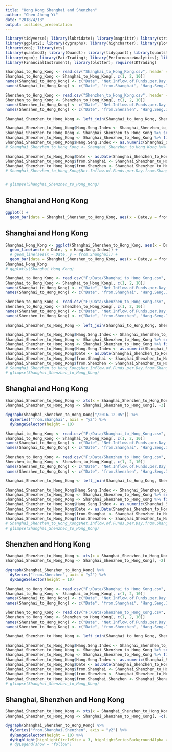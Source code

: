 ---
title: "Hong Kong Shanghai and Shenzhen"
author: "Chen Jheng-Yi"
date: "2018/4/13"
output: ioslides_presentation
---


```{r message=FALSE, warning=FALSE, include=FALSE, paged.print=FALSE}
library(tidyverse); library(lubridate); library(magrittr); library(stringr)
library(ggplot2); library(dygraphs); library(highcharter); library(plotly)
library(zoo); library(xts)
library(quantmod); library(Quandl); library(tidyquant); library(quantstrat)
library(egcm); library(PairTrading); library(PerformanceAnalytics); library(TTR)
library(FinancialInstrument); library(blotter); require(IKTrading)
```

```{r message=FALSE, warning=FALSE, include=FALSE, paged.print=FALSE}
Shanghai_to_Hong_Kong <- read.csv("Shanghai_to_Hong_Kong.csv", header = TRUE, sep = ",", stringsAsFactors = FALSE)
Shanghai_to_Hong_Kong <- Shanghai_to_Hong_Kong[, c(1, 2, 10)]
names(Shanghai_to_Hong_Kong) <- c("Date", "Net.Inflow.of.Funds.per.Day.from.Shanghai", "Hang.Seng.Index")
names(Shanghai_to_Hong_Kong) <- c("Date", "from.Shanghai", "Hang.Seng.Index")

Shenzhen_to_Hong_Kong <- read.csv("Shenzhen_to_Hong_Kong.csv", header = TRUE, sep = ",", stringsAsFactors = FALSE)
Shenzhen_to_Hong_Kong <- Shenzhen_to_Hong_Kong[, c(1, 2, 10)]
names(Shenzhen_to_Hong_Kong) <- c("Date", "Net.Inflow.of.Funds.per.Day.from.Shenzhen", "Hang.Seng.Index")
names(Shenzhen_to_Hong_Kong) <- c("Date", "from.Shenzhen", "Hang.Seng.Index")

Shanghai_Shenzhen_to_Hong_Kong <- left_join(Shanghai_to_Hong_Kong, Shenzhen_to_Hong_Kong, by = "Date")

Shanghai_Shenzhen_to_Hong_Kong$Hang.Seng.Index <- Shanghai_Shenzhen_to_Hong_Kong$Hang.Seng.Index.x
Shanghai_Shenzhen_to_Hong_Kong <- Shanghai_Shenzhen_to_Hong_Kong %>% select(-Hang.Seng.Index.y, -Hang.Seng.Index.x)
Shanghai_Shenzhen_to_Hong_Kong <- Shanghai_Shenzhen_to_Hong_Kong %>% filter(Hang.Seng.Index != "-")
Shanghai_Shenzhen_to_Hong_Kong$Hang.Seng.Index <- as.numeric(Shanghai_Shenzhen_to_Hong_Kong$Hang.Seng.Index)
# Shanghai_Shenzhen_to_Hong_Kong <- Shanghai_Shenzhen_to_Hong_Kong %>% group_by(year(Date), month(Date)) %>% summarise(Year = year(Date), Month = month(Date))

Shanghai_Shenzhen_to_Hong_Kong$Date <- as.Date(Shanghai_Shenzhen_to_Hong_Kong$Date)
Shanghai_Shenzhen_to_Hong_Kong$from.Shanghai <- Shanghai_Shenzhen_to_Hong_Kong$from.Shanghai*100
Shanghai_Shenzhen_to_Hong_Kong$from.Shenzhen <- Shanghai_Shenzhen_to_Hong_Kong$from.Shenzhen*100
# Shanghai_Shenzhen_to_Hong_Kong$Net.Inflow.of.Funds.per.Day.from.Shanghai.Shenzhen <- Shanghai_Shenzhen_to_Hong_Kong$Net.Inflow.of.Funds.per.Day.from.Shanghai + Shanghai_Shenzhen_to_Hong_Kong$Net.Inflow.of.Funds.per.Day.from.Shenzhen


# glimpse(Shanghai_Shenzhen_to_Hong_Kong)
```


## Shanghai and Hong Kong
```{r echo=FALSE, message=FALSE, warning=FALSE, paged.print=FALSE}
ggplot() + 
  geom_bar(data = Shanghai_Shenzhen_to_Hong_Kong, aes(x = Date,y = from.Shanghai), stat = "identity")
```




## Shanghai and Hong Kong
```{r echo=FALSE, message=FALSE, warning=FALSE, paged.print=FALSE}
Shanghai_Hong_Kong <- ggplot(Shanghai_Shenzhen_to_Hong_Kong, aes(x = Date, y = Hang.Seng.Index)) +
  geom_line(aes(x = Date, y = Hang.Seng.Index)) + 
  # geom_line(aes(x = Date, y = from.Shanghai)) +
  geom_bar(data = Shanghai_Shenzhen_to_Hong_Kong, aes(x = Date,y = from.Shanghai), stat = "identity")
Shanghai_Hong_Kong
# ggplotly(Shanghai_Hong_Kong)
```















```{r message=FALSE, warning=FALSE, include=FALSE, paged.print=FALSE}
Shanghai_to_Hong_Kong <- read.csv("F:/Data/Shanghai_to_Hong_Kong.csv", header = TRUE, sep = ",", stringsAsFactors = FALSE)
Shanghai_to_Hong_Kong <- Shanghai_to_Hong_Kong[, c(1, 2, 10)]
names(Shanghai_to_Hong_Kong) <- c("Date", "Net.Inflow.of.Funds.per.Day.from.Shanghai", "Hang.Seng.Index")
names(Shanghai_to_Hong_Kong) <- c("Date", "from.Shanghai", "Hang.Seng.Index")

Shenzhen_to_Hong_Kong <- read.csv("F:/Data/Shenzhen_to_Hong_Kong.csv", header = TRUE, sep = ",", stringsAsFactors = FALSE)
Shenzhen_to_Hong_Kong <- Shenzhen_to_Hong_Kong[, c(1, 2, 10)]
names(Shenzhen_to_Hong_Kong) <- c("Date", "Net.Inflow.of.Funds.per.Day.from.Shenzhen", "Hang.Seng.Index")
names(Shenzhen_to_Hong_Kong) <- c("Date", "from.Shenzhen", "Hang.Seng.Index")

Shanghai_Shenzhen_to_Hong_Kong <- left_join(Shanghai_to_Hong_Kong, Shenzhen_to_Hong_Kong, by = "Date")

Shanghai_Shenzhen_to_Hong_Kong$Hang.Seng.Index <- Shanghai_Shenzhen_to_Hong_Kong$Hang.Seng.Index.x
Shanghai_Shenzhen_to_Hong_Kong <- Shanghai_Shenzhen_to_Hong_Kong %>% select(-Hang.Seng.Index.y, -Hang.Seng.Index.x)
Shanghai_Shenzhen_to_Hong_Kong <- Shanghai_Shenzhen_to_Hong_Kong %>% filter(Hang.Seng.Index != "-")
Shanghai_Shenzhen_to_Hong_Kong$Hang.Seng.Index <- as.numeric(Shanghai_Shenzhen_to_Hong_Kong$Hang.Seng.Index)
Shanghai_Shenzhen_to_Hong_Kong$Date <- as.Date(Shanghai_Shenzhen_to_Hong_Kong$Date)
Shanghai_Shenzhen_to_Hong_Kong$from.Shanghai <- Shanghai_Shenzhen_to_Hong_Kong$from.Shanghai*100
Shanghai_Shenzhen_to_Hong_Kong$from.Shenzhen <- Shanghai_Shenzhen_to_Hong_Kong$from.Shenzhen*100
# Shanghai_Shenzhen_to_Hong_Kong$Net.Inflow.of.Funds.per.Day.from.Shanghai.Shenzhen <- Shanghai_Shenzhen_to_Hong_Kong$Net.Inflow.of.Funds.per.Day.from.Shanghai + Shanghai_Shenzhen_to_Hong_Kong$Net.Inflow.of.Funds.per.Day.from.Shenzhen
# glimpse(Shanghai_Shenzhen_to_Hong_Kong)
```




## Shanghai and Hong Kong
```{r message=FALSE, warning=FALSE, include=FALSE, paged.print=FALSE}
Shanghai_Shenzhen_to_Hong_Kong <- xts(x = Shanghai_Shenzhen_to_Hong_Kong, order.by = Shanghai_Shenzhen_to_Hong_Kong$Date)
Shanghai_Shenzhen_to_Hong_Kong <- Shanghai_Shenzhen_to_Hong_Kong[, -3]

```

```{r echo=TRUE, message=FALSE, warning=FALSE, paged.print=FALSE}
dygraph(Shanghai_Shenzhen_to_Hong_Kong["/2016-12-05"]) %>% 
  dySeries("from.Shanghai", axis = "y2") %>% 
  dyRangeSelector(height = 10)
```








```{r message=FALSE, warning=FALSE, include=FALSE, paged.print=FALSE}
Shanghai_to_Hong_Kong <- read.csv("F:/Data/Shanghai_to_Hong_Kong.csv", header = TRUE, sep = ",", stringsAsFactors = FALSE)
Shanghai_to_Hong_Kong <- Shanghai_to_Hong_Kong[, c(1, 2, 10)]
names(Shanghai_to_Hong_Kong) <- c("Date", "Net.Inflow.of.Funds.per.Day.from.Shanghai", "Hang.Seng.Index")
names(Shanghai_to_Hong_Kong) <- c("Date", "from.Shanghai", "Hang.Seng.Index")

Shenzhen_to_Hong_Kong <- read.csv("F:/Data/Shenzhen_to_Hong_Kong.csv", header = TRUE, sep = ",", stringsAsFactors = FALSE)
Shenzhen_to_Hong_Kong <- Shenzhen_to_Hong_Kong[, c(1, 2, 10)]
names(Shenzhen_to_Hong_Kong) <- c("Date", "Net.Inflow.of.Funds.per.Day.from.Shenzhen", "Hang.Seng.Index")
names(Shenzhen_to_Hong_Kong) <- c("Date", "from.Shenzhen", "Hang.Seng.Index")

Shanghai_Shenzhen_to_Hong_Kong <- left_join(Shanghai_to_Hong_Kong, Shenzhen_to_Hong_Kong, by = "Date")

Shanghai_Shenzhen_to_Hong_Kong$Hang.Seng.Index <- Shanghai_Shenzhen_to_Hong_Kong$Hang.Seng.Index.x
Shanghai_Shenzhen_to_Hong_Kong <- Shanghai_Shenzhen_to_Hong_Kong %>% select(-Hang.Seng.Index.y, -Hang.Seng.Index.x)
Shanghai_Shenzhen_to_Hong_Kong <- Shanghai_Shenzhen_to_Hong_Kong %>% filter(Hang.Seng.Index != "-")
Shanghai_Shenzhen_to_Hong_Kong$Hang.Seng.Index <- as.numeric(Shanghai_Shenzhen_to_Hong_Kong$Hang.Seng.Index)
Shanghai_Shenzhen_to_Hong_Kong$Date <- as.Date(Shanghai_Shenzhen_to_Hong_Kong$Date)
Shanghai_Shenzhen_to_Hong_Kong$from.Shanghai <- Shanghai_Shenzhen_to_Hong_Kong$from.Shanghai*100
Shanghai_Shenzhen_to_Hong_Kong$from.Shenzhen <- Shanghai_Shenzhen_to_Hong_Kong$from.Shenzhen*100
# Shanghai_Shenzhen_to_Hong_Kong$Net.Inflow.of.Funds.per.Day.from.Shanghai.Shenzhen <- Shanghai_Shenzhen_to_Hong_Kong$Net.Inflow.of.Funds.per.Day.from.Shanghai + Shanghai_Shenzhen_to_Hong_Kong$Net.Inflow.of.Funds.per.Day.from.Shenzhen
# glimpse(Shanghai_Shenzhen_to_Hong_Kong)
```







## Shenzhen and Hong Kong
```{r message=FALSE, warning=FALSE, include=FALSE, paged.print=FALSE}
Shanghai_Shenzhen_to_Hong_Kong <- xts(x = Shanghai_Shenzhen_to_Hong_Kong, order.by = Shanghai_Shenzhen_to_Hong_Kong$Date)
Shanghai_Shenzhen_to_Hong_Kong <- Shanghai_Shenzhen_to_Hong_Kong[, -2] %>% na.omit()
```


```{r echo=TRUE, message=FALSE, warning=FALSE, paged.print=FALSE}
dygraph(Shanghai_Shenzhen_to_Hong_Kong) %>% 
  dySeries("from.Shenzhen", axis = "y2") %>% 
  dyRangeSelector(height = 10)
```








```{r message=FALSE, warning=FALSE, include=FALSE, paged.print=FALSE}
Shanghai_to_Hong_Kong <- read.csv("F:/Data/Shanghai_to_Hong_Kong.csv", header = TRUE, sep = ",", stringsAsFactors = FALSE)
Shanghai_to_Hong_Kong <- Shanghai_to_Hong_Kong[, c(1, 2, 10)]
names(Shanghai_to_Hong_Kong) <- c("Date", "Net.Inflow.of.Funds.per.Day.from.Shanghai", "Hang.Seng.Index")
names(Shanghai_to_Hong_Kong) <- c("Date", "from.Shanghai", "Hang.Seng.Index")

Shenzhen_to_Hong_Kong <- read.csv("F:/Data/Shenzhen_to_Hong_Kong.csv", header = TRUE, sep = ",", stringsAsFactors = FALSE)
Shenzhen_to_Hong_Kong <- Shenzhen_to_Hong_Kong[, c(1, 2, 10)]
names(Shenzhen_to_Hong_Kong) <- c("Date", "Net.Inflow.of.Funds.per.Day.from.Shenzhen", "Hang.Seng.Index")
names(Shenzhen_to_Hong_Kong) <- c("Date", "from.Shenzhen", "Hang.Seng.Index")

Shanghai_Shenzhen_to_Hong_Kong <- left_join(Shanghai_to_Hong_Kong, Shenzhen_to_Hong_Kong, by = "Date")

Shanghai_Shenzhen_to_Hong_Kong$Hang.Seng.Index <- Shanghai_Shenzhen_to_Hong_Kong$Hang.Seng.Index.x
Shanghai_Shenzhen_to_Hong_Kong <- Shanghai_Shenzhen_to_Hong_Kong %>% select(-Hang.Seng.Index.y, -Hang.Seng.Index.x)
Shanghai_Shenzhen_to_Hong_Kong <- Shanghai_Shenzhen_to_Hong_Kong %>% filter(Hang.Seng.Index != "-")
Shanghai_Shenzhen_to_Hong_Kong$Hang.Seng.Index <- as.numeric(Shanghai_Shenzhen_to_Hong_Kong$Hang.Seng.Index)
Shanghai_Shenzhen_to_Hong_Kong$Date <- as.Date(Shanghai_Shenzhen_to_Hong_Kong$Date)
Shanghai_Shenzhen_to_Hong_Kong$from.Shanghai <- Shanghai_Shenzhen_to_Hong_Kong$from.Shanghai*100
Shanghai_Shenzhen_to_Hong_Kong$from.Shenzhen <- Shanghai_Shenzhen_to_Hong_Kong$from.Shenzhen*100
Shanghai_Shenzhen_to_Hong_Kong$from.Shanghai.Shenzhen <- Shanghai_Shenzhen_to_Hong_Kong$from.Shanghai %>% na.omit() + Shanghai_Shenzhen_to_Hong_Kong$from.Shenzhen %>% na.omit()
# glimpse(Shanghai_Shenzhen_to_Hong_Kong)
```



## Shanghai, Shenzhen and Hong Kong
```{r message=FALSE, warning=FALSE, include=FALSE, paged.print=FALSE}
Shanghai_Shenzhen_to_Hong_Kong <- xts(x = Shanghai_Shenzhen_to_Hong_Kong, order.by = Shanghai_Shenzhen_to_Hong_Kong$Date)
Shanghai_Shenzhen_to_Hong_Kong <- Shanghai_Shenzhen_to_Hong_Kong[, -c(2, 3)] %>% na.omit()

```



```{r echo=FALSE, message=FALSE, warning=FALSE, paged.print=FALSE}
dygraph(Shanghai_Shenzhen_to_Hong_Kong) %>% 
  dySeries("from.Shanghai.Shenzhen", axis = "y2") %>% 
  dyRangeSelector(height = 10) %>% 
  dyHighlight(highlightCircleSize = 3, highlightSeriesBackgroundAlpha = 0.2, hideOnMouseOut = FALSE)
  # dyLegend(show = "follow")
```


